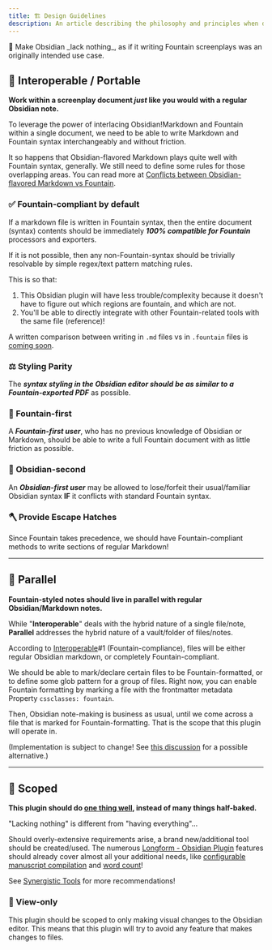 ```yaml
---
title: 🏗️ Design Guidelines
description: An article describing the philosophy and principles when designing the plugin.
---
```



<Aside type="tip">
	📍 Make Obsidian _lack nothing_, as if it writing Fountain screenplays was an
	originally intended use case.
</Aside>

## 🔀 Interoperable / Portable

**Work within a screenplay document _just_ like you would with a regular Obsidian note.**

To leverage the power of interlacing Obsidian!Markdown and Fountain within a single document, we need to be able to write Markdown and Fountain syntax interchangeably and without friction.

It so happens that Obsidian-flavored Markdown plays quite well with Fountain syntax, generally. We still need to define some rules for those overlapping areas. You can read more at [Conflicts between Obsidian-flavored Markdown vs Fountain](/docs/basic/conflicts-between-obsidian-flavored-markdown-vs-fountain.md).

### ✅ Fountain-compliant by default

If a markdown file is written in Fountain syntax, then the entire document (syntax) contents should be immediately **_100% compatible for Fountain_** processors and exporters.

If it is not possible, then any non-Fountain-syntax should be trivially resolvable by simple regex/text pattern matching rules.

This is so that:

1. This Obsidian plugin will have less trouble/complexity because it doesn't have to figure out which regions are fountain, and which are not.
2. You'll be able to directly integrate with other Fountain-related tools with the same file (reference)!

A written comparison between writing in `.md` files vs in `.fountain` files is [coming soon](https://github.com/chuangcaleb/obsidian-fountain-editor/issues/1).

### ⚖️ Styling Parity

The **_syntax styling in the Obsidian editor should be as similar to a Fountain-exported PDF_** as possible.

### 🥇 Fountain-first

A **_Fountain-first user_**, who has no previous knowledge of Obsidian or Markdown, should be able to write a full Fountain document with as little friction as possible.

### 🥈 Obsidian-second

An **_Obsidian-first user_** may be allowed to lose/forfeit their usual/familiar Obsidian syntax **IF** it conflicts with standard Fountain syntax.

### 🪓 Provide Escape Hatches

Since Fountain takes precedence, we should have Fountain-compliant methods to write sections of regular Markdown!

---

## 🚸 Parallel

**Fountain-styled notes should live in parallel with regular Obsidian/Markdown notes.**

While "**Interoperable**" deals with the hybrid nature of a single file/note, **Parallel** addresses the hybrid nature of a vault/folder of files/notes.

According to [Interoperable](#-interoperable--portable)#1 (Fountain-compliance), files will be either regular Obsidian markdown, or completely Fountain-compliant.

We should be able to mark/declare certain files to be Fountain-formatted, or to define some glob pattern for a group of files. Right now, you can enable Fountain formatting by marking a file with the frontmatter metadata Property `cssclasses: fountain`.

Then, Obsidian note-making is business as usual, until we come across a file that is marked for Fountain-formatting. That is the scope that this plugin will operate in.

(Implementation is subject to change! See [this discussion](https://github.com/chuangcaleb/obsidian-fountain-editor/discussions/4) for a possible alternative.)

---

## 🔬 Scoped

**This plugin should do [one thing well](https://en.wikipedia.org/wiki/Unix_philosophy), instead of many things half-baked.**

"Lacking nothing" is different from "having everything"...

Should overly-extensive requirements arise, a brand new/additional tool should be created/used. The numerous [Longform - Obsidian Plugin](https://github.com/kevboh/longform) features should already cover almost all your additional needs, like [configurable manuscript compilation](https://github.com/kevboh/longform/blob/main/docs/COMPILE.md) and [word count](https://github.com/kevboh/longform/blob/main/docs/WORD_COUNTS.md)!

See [Synergistic Tools](/docs/basic/synergistic-tools.md) for more recommendations!

### 🎨 View-only

This plugin should be scoped to only making visual changes to the Obsidian editor. This means that this plugin will try to avoid any feature that makes changes to files.
